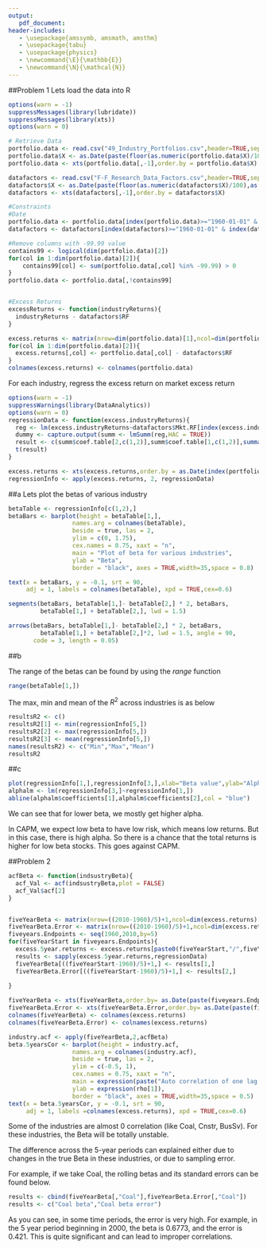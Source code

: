```yaml
---
output: 
   pdf_document:
header-includes:
   - \usepackage{amssymb, amsmath, amsthm}
   - \usepackage{tabu}
   - \usepackage{physics}
   - \newcommand{\E}{\mathbb{E}}
   - \newcommand{\N}{\mathcal{N}}
---
```


\noindent \begin{tabu} to \textwidth {@{}X[4 l] @{}X[r]}
  \textbf{Assigment 2}           & \\ 
  \textbf{Mgmt 237E: Empirical Methods} & \\ 
  \textbf{Ian Laker, PrasanthKumar, Nitish Ramkumar}         & 
\end{tabu}

##Problem 1
Lets load the data into R
```r
options(warn = -1)
suppressMessages(library(lubridate))
suppressMessages(library(xts))
options(warn = 0)

# Retrieve Data
portfolio.data <- read.csv("49_Industry_Portfolios.csv",header=TRUE,sep = ",",stringsAsFactors = FALSE,skip = 11,nrows = 1085)
portfolio.data$X <- as.Date(paste(floor(as.numeric(portfolio.data$X)/100),as.numeric(portfolio.data$X) %% 100,"01",sep = "-"))
portfolio.data <- xts(portfolio.data[,-1],order.by = portfolio.data$X)

datafactors <- read.csv("F-F_Research_Data_Factors.csv",header=TRUE,sep = ",",stringsAsFactors = FALSE,skip = 3,nrows=1085)
datafactors$X <- as.Date(paste(floor(as.numeric(datafactors$X)/100),as.numeric(datafactors$X) %% 100,"01",sep = "-"))
datafactors <- xts(datafactors[,-1],order.by = datafactors$X)

#Constraints
#Date
portfolio.data <- portfolio.data[index(portfolio.data)>="1960-01-01" & index(portfolio.data)<="2015-12-31",]
datafactors <- datafactors[index(datafactors)>="1960-01-01" & index(datafactors)<="2015-12-31",]

#Remove columns with -99.99 value
contains99 <- logical(dim(portfolio.data)[2])
for(col in 1:dim(portfolio.data)[2]){
    contains99[col] <- sum(portfolio.data[,col] %in% -99.99) > 0
}
portfolio.data <- portfolio.data[,!contains99]


#Excess Returns
excessReturns <- function(industryReturns){
  industryReturns - datafactors$RF
}

excess.returns <- matrix(nrow=dim(portfolio.data)[1],ncol=dim(portfolio.data)[2])
for(col in 1:dim(portfolio.data)[2]){
  excess.returns[,col] <- portfolio.data[,col] - datafactors$RF  
}
colnames(excess.returns) <- colnames(portfolio.data)

```

For each industry, regress the excess return on market excess return  

```r
options(warn = -1)
suppressWarnings(library(DataAnalytics))
options(warn = 0)
regressionData <- function(excess.industryReturns){
  reg <- lm(excess.industryReturns~datafactors$Mkt.RF[index(excess.industryReturns)])
  dummy <- capture.output(summ <- lmSumm(reg,HAC = TRUE))
  result <- c(summ$coef.table[2,c(1,2)],summ$coef.table[1,c(1,2)],summary(summ$lmfit)$r.squared)
  t(result)
}

excess.returns <- xts(excess.returns,order.by = as.Date(index(portfolio.data)))
regressionInfo <- apply(excess.returns, 2, regressionData)
```



##a 
Lets plot the betas of various industry

```r

betaTable <- regressionInfo[c(1,2),]
betaBars <- barplot(height = betaTable[1,],
                  names.arg = colnames(betaTable),
                  beside = true, las = 2,
                  ylim = c(0, 1.75),
                  cex.names = 0.75, xaxt = "n",
                  main = "Plot of beta for various industries",
                  ylab = "Beta",
                  border = "black", axes = TRUE,width=35,space = 0.8)

text(x = betaBars, y = -0.1, srt = 90,
     adj = 1, labels = colnames(betaTable), xpd = TRUE,cex=0.6)

segments(betaBars, betaTable[1,]- betaTable[2,] * 2, betaBars,
         betaTable[1,] + betaTable[2,], lwd = 1.5)

arrows(betaBars, betaTable[1,]- betaTable[2,] * 2, betaBars,
         betaTable[1,] + betaTable[2,]*2, lwd = 1.5, angle = 90,
       code = 3, length = 0.05)

```

##b

The range of the betas can be found by using the *range* function
```r
range(betaTable[1,])
```
  
The max, min and mean of the $R^2$ across industries is as below
```r
resultsR2 <- c()
resultsR2[1] <- min(regressionInfo[5,])
resultsR2[2] <- max(regressionInfo[5,])
resultsR2[3] <- mean(regressionInfo[5,])
names(resultsR2) <- c("Min","Max","Mean")
resultsR2
```

##c
```r
plot(regressionInfo[1,],regressionInfo[3,],xlab="Beta value",ylab="Alpha value",main = "data and regression plot of alpha vs beta of all indsustries")
alphalm <- lm(regressionInfo[3,]~regressionInfo[1,])
abline(alphalm$coefficients[1],alphalm$coefficients[2],col = "blue")

```

We can see that for lower beta, we mostly get higher alpha.  
  
In CAPM, we expect low beta to have low risk, which means low returns. But in this case, there is high alpha. So there is a chance that the total returns is higher for low beta stocks. This goes against CAPM. 


##Problem 2  
  
```r
acfBeta <- function(indsustryBeta){
  acf_Val <- acf(indsustryBeta,plot = FALSE)
  acf_Val$acf[2]
}


fiveYearBeta <- matrix(nrow=((2010-1960)/5)+1,ncol=dim(excess.returns)[2])
fiveYearBeta.Error <- matrix(nrow=((2010-1960)/5)+1,ncol=dim(excess.returns)[2])
fiveyears.Endpoints <- seq(1960,2010,by=5) 
for(fiveYearStart in fiveyears.Endpoints){
  excess.5year.returns <- excess.returns[paste0(fiveYearStart,"/",fiveYearStart+4)]
  results <- sapply(excess.5year.returns,regressionData)
  fiveYearBeta[((fiveYearStart-1960)/5)+1,] <- results[1,]
  fiveYearBeta.Error[((fiveYearStart-1960)/5)+1,] <- results[2,]
  
}

fiveYearBeta <- xts(fiveYearBeta,order.by= as.Date(paste(fiveyears.Endpoints,"01","01",sep = "-")))
fiveYearBeta.Error <- xts(fiveYearBeta.Error,order.by= as.Date(paste(fiveyears.Endpoints,"01","01",sep = "-")))
colnames(fiveYearBeta) <- colnames(excess.returns)
colnames(fiveYearBeta.Error) <- colnames(excess.returns)

industry.acf <- apply(fiveYearBeta,2,acfBeta)
beta.5yearsCor <- barplot(height = industry.acf,
                  names.arg = colnames(industry.acf),
                  beside = true, las = 2,
                  ylim = c(-0.5, 1),
                  cex.names = 0.75, xaxt = "n",
                  main = expression(paste("Auto correlation of one lag for industry ",beta[s])),
                  ylab = expression(rho[1]),
                  border = "black", axes = TRUE,width=35,space = 0.5)
text(x = beta.5yearsCor, y = -0.1, srt = 90,
     adj = 1, labels =colnames(excess.returns), xpd = TRUE,cex=0.6)

```


Some of the industries are almost 0 correlation (like Coal, Cnstr, BusSv). For these industries, the Beta will be totally unstable.  
  
The difference across the 5-year periods can explained either due to changes in the true Beta in these industries, or due to sampling error.  
  
For example, if we take Coal, the rolling betas and its standard errors can be found below.  

```r
results <- cbind(fiveYearBeta[,"Coal"],fiveYearBeta.Error[,"Coal"])
results <- c("Coal beta","Coal beta error")
```
  
As you can see, in some time periods, the error is very high. For example, in the 5 year period beginning in 2000, the beta is 0.6773, and the error is 0.421. This is quite significant and can lead to improper correlations.    

  